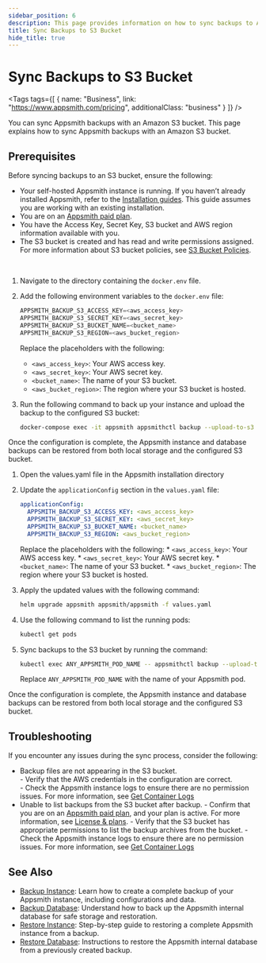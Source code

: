 ```yaml
---
sidebar_position: 6
description: This page provides information on how to sync backups to Amazon S3 bucket.
title: Sync Backups to S3 Bucket
hide_title: true
---
```



<!-- vale off -->
<div className="tag-wrapper">
 <h1> Sync Backups to S3 Bucket </h1>

<Tags
tags={[
{ name: "Business", link: "https://www.appsmith.com/pricing", additionalClass: "business" }
]}
/>
</div>
<!-- vale on -->

You can sync Appsmith backups with an Amazon S3 bucket. This page explains how to sync Appsmith backups with an Amazon S3 bucket.

## Prerequisites

Before syncing backups to an S3 bucket, ensure the following:

- Your self-hosted Appsmith instance is running. If you haven’t already installed Appsmith, refer to the [Installation guides](/getting-started/setup/installation-guides). This guide assumes you are working with an existing installation.
- You are on an [Appsmith paid plan](https://www.appsmith.com/pricing).
- You have the Access Key, Secret Key, S3 bucket and AWS region information available with you.
- The S3 bucket is created and has read and write permissions assigned. For more information about S3 bucket policies, see [S3 Bucket Policies](https://docs.aws.amazon.com/AmazonS3/latest/userguide/bucket-policies.html).

<br/>

<Tabs queryString="current-command-type">

<TabItem label="Docker" value="docker-commands">

1. Navigate to the directory containing the `docker.env` file.

2. Add the following environment variables to the `docker.env` file:

   ```javascript
   APPSMITH_BACKUP_S3_ACCESS_KEY=<aws_access_key>
   APPSMITH_BACKUP_S3_SECRET_KEY=<aws_secret_key>
   APPSMITH_BACKUP_S3_BUCKET_NAME=<bucket_name>
   APPSMITH_BACKUP_S3_REGION=<aws_bucket_region>
   ```
   Replace the placeholders with the following:
      * `<aws_access_key>`: Your AWS access key.
      * `<aws_secret_key>`: Your AWS secret key.
      * `<bucket_name>`: The name of your S3 bucket.
      * `<aws_bucket_region>`: The region where your S3 bucket is hosted.

3. Run the following command to back up your instance and upload the backup to the configured S3 bucket:

   ```bash
   docker-compose exec -it appsmith appsmithctl backup --upload-to-s3
   ```

Once the configuration is complete, the Appsmith instance and database backups can be restored from both local storage and the configured S3 bucket.

</TabItem>

<TabItem label="Kubernetes" value="kubernetes-commands">

1. Open the values.yaml file in the Appsmith installation directory

2. Update the `applicationConfig` section in the `values.yaml` file:

     ```yaml
     applicationConfig:
       APPSMITH_BACKUP_S3_ACCESS_KEY: <aws_access_key>
       APPSMITH_BACKUP_S3_SECRET_KEY: <aws_secret_key>
       APPSMITH_BACKUP_S3_BUCKET_NAME: <bucket_name>
       APPSMITH_BACKUP_S3_REGION: <aws_bucket_region>
     ```
      Replace the placeholders with the following:
         * `<aws_access_key>`: Your AWS access key.
         * `<aws_secret_key>`: Your AWS secret key.
         * `<bucket_name>`: The name of your S3 bucket.
         * `<aws_bucket_region>`: The region where your S3 bucket is hosted.

3. Apply the updated values with the following command:

      ```bash
      helm upgrade appsmith appsmith/appsmith -f values.yaml
      ```

4. Use the following command to list the running pods:

      ```bash
      kubectl get pods
      ```

5. Sync backups to the S3 bucket by running the command:

      ```bash
      kubectl exec ANY_APPSMITH_POD_NAME -- appsmithctl backup --upload-to-s3
      ```
      Replace `ANY_APPSMITH_POD_NAME` with the name of your Appsmith pod.

Once the configuration is complete, the Appsmith instance and database backups can be restored from both local storage and the configured S3 bucket.

</TabItem>

</Tabs>

## Troubleshooting

If you encounter any issues during the sync process, consider the following:
- Backup files are not appearing in the S3 bucket.   
      - Verify that the AWS credentials in the configuration are correct.  
      - Check the Appsmith instance logs to ensure there are no permission issues. For more information, see [Get Container Logs](/getting-started/setup/instance-management/how-to-get-container-logs)  
- Unable to list backups from the S3 bucket after backup. 
      - Confirm that you are on an [Appsmith paid plan](https://www.appsmith.com/pricing), and your plan is active. For more information, see [License & plans](/getting-started/setup/instance-configuration/admin-settings#license--plans). 
      - Verify that the S3 bucket has appropriate permissions to list the backup archives from the bucket. 
      - Check the Appsmith instance logs to ensure there are no permission issues. For more information, see [Get Container Logs](/getting-started/setup/instance-management/how-to-get-container-logs)  

## See Also

- [Backup Instance](/getting-started/setup/instance-management/backup-and-restore/backup-instance): Learn how to create a complete backup of your Appsmith instance, including configurations and data.
- [Backup Database](/getting-started/setup/instance-management/backup-and-restore/backup-database): Understand how to back up the Appsmith internal database for safe storage and restoration.  
- [Restore Instance](/getting-started/setup/instance-management/backup-and-restore/restore-instance): Step-by-step guide to restoring a complete Appsmith instance from a backup.
- [Restore Database](/getting-started/setup/instance-management/backup-and-restore/restore-database): Instructions to restore the Appsmith internal database from a previously created backup.
